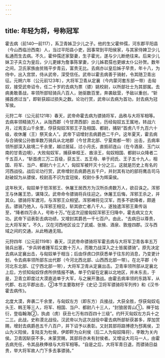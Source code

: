 ```yaml
---
---
---
```

title: 年轻为将，号称冠军
---



霍去病（前140—前117），系卫青姊卫少儿之子。他的生父霍仲孺，河东郡平阳县（今山西临汾西南）人，当过平阳县小吏，因事常到平阳侯家，与其家侍婢卫少儿私通而生去病。不久，霍仲孺还家娶妻，生子霍光，遂与少儿断绝往来。后来少儿妹卫子夫立为皇后，少儿更嫁为詹事陈掌妻，少儿姊君孺也更嫁太仆公孙贺。数年之间，卫氏家族由贫贱平步青云，富贵无比。去病亦以皇后姊子早贵，年十八，为侍中，出入宫禁，侍从武帝，深受信任。武帝以霍去病善于骑射，令其随卫青出征。元朔六年（公元前123年），大将军卫青从定襄（今内蒙河套东部一带）击匈奴，接受武帝诏令，任二十岁的去病为票（骠）姚校尉，以所部壮士为其部属。去病勇敢善战，率领所部轻骑兵八百人，驰驱数百里，奔袭敌营，予敌以重创，“斩捕首虏过当”，即斩获超过损失之数。论功行赏，武帝以去病为首功，封去病为冠军侯。

元狩二年（公元前121年）春天，武帝命霍去病为骠骑将军，品秩与大将军相等。去病率领精骑万人，从陇西郡（今甘肃西部）出击，历经匈奴五王属地，转战六月，过焉支山千余里，俘获匈奴浑邪王子及相国、都尉，捕斩“首虏八千九百六十级，收休屠（王）祭天金人”。武帝下诏增封去病爵邑二千户。这年夏天，霍去病与合骑侯公孙敖率数万骑兵从北地郡（今甘肃北部、宁夏南都一带）出击，去病率领所部深入敌境二千余里，越过居延，过小月氏，直抵祁连山（在今酒泉、玉门以南的甘青边境），大败匈奴军，捕获单桓王、酋涂王，匈奴相国、都尉以众降者二千五百人，“斩首虏三万二百级，获五王、五王母、单于阏氏、王子五十九人，相国、将军、当户、都尉六十三人”，匈奴军被歼灭十分之三。这就是历史上有名的河西战役。战后论功行赏，武帝增封去病爵邑五千户，并封其有功的部将鹰击司马赵破奴为从骠侯，校尉高不识为宜冠侯，校尉仆多为辉渠侯。

这年秋天，匈奴单于怒浑邪王、休屠王居西方为汉所杀虏数万人，欲召诛之。浑邪王与休屠王恐，谋降汉。武帝命令骠骑将兵往迎之。休屠王后悔，浑邪王杀之，并其众。骠骑将军渡河，与浑邪王众相望。浑邪裨将见汉军，而多不欲降者，颇遁去。骠骑乃弛入，与浑邪王相见，斩其欲亡者八千人，遂独遣浑邪王乘传诣至，“降者四万余人，号称十万。”在这次迎接匈奴浑邪王归降中，霍去病又立大功。武帝下诏表彰去病功绩，又增封其爵邑一千七百户。由此，“去病日以尊贵，比大将军矣”。不久，汉在河西地区设立了武威、张掖、酒泉、敦煌四郡。汉与西域之间的交通，从此畅通无阻。

元狩四年（公元前119年）春天，汉武帝命骠骑将军霍去病与大将军卫青各率五万骑兵出塞，“步兵转者踵军后又数十万人，而敢力战深入之士皆属骠骑”。原先决定去病从定襄出击，与匈奴单于相当；后由俘虏口供获悉单于往东的消息，乃变更计划，令去病率领所部东出代郡（今河北西北部、山西西北部一带）。在北平郡（今河北东北部、辽宁西北部一带），大将军卫青从定襄出击。卫青率领所部从定襄北上后，方侦知匈奴俘虏所供情报不确，单于仍留在定襄以北地区，并未东去，于是，卫青立即度过大漠直追单于大军，与之展开激战。由霍去病率领的东路军，从代郡、右北平郡出击，②本节主要取材于《史记·卫将军骠骑将军列传》和《汉书·霍去病传》。

北度大漠，奔袭二千余里，与匈奴左方（即东方）兵接战，大获全胜，俘获匈奴屯头王、韩王等三人，将军、相国、当户、都尉八十三人，“封狼居胥山①，禅于姑衍，登临翰海②，执卤（虏）获丑七万有四百四十三级”。约歼灭匈奴左方兵十之二三。此战，史称漠北战役。汉武帝以为这次战役中霍去病所部斩获甚多，厚加赏赐，增封去病爵邑五千八百户，并下诏予以表彰。又封其部将路博德为邳离侯，卫山为义阳侯，复陆支为杜侯，伊即靬为众利侯（后二人为匈奴降将），李敢为关内侯。卫青因斩获不多，未蒙赏赐，其部将亦未有封侯者。又增设大司马一人，由霍去病充任，令其品秩俸禄与大将军相等。“自是之后，大将军青日退，而骠骑日益贵，举大将军故人门下多去事骠骑。”